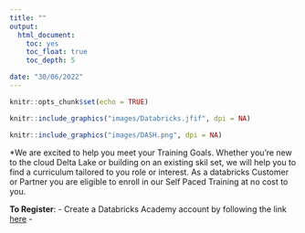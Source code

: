 ```yaml
---
title: ""
output:
  html_document:
    toc: yes
    toc_float: true
    toc_depth: 5

date: "30/06/2022"
---
```


```r
knitr::opts_chunk$set(echo = TRUE)
```
```r

knitr::include_graphics("images/Databricks.jfif", dpi = NA)

```


```r
knitr::include_graphics("images/DASH.png", dpi = NA)
```


*We are excited to help you meet your Training Goals. Whether you're new to the cloud Delta Lake or building on an existing skil set, we will help you to find a curriculum tailored to you role or interest. As a databricks Customer or Partner you are eligible to enroll in our Self Paced Training at no cost to you.

**To Register**:
- Create a Databricks Academy account by following the link [here](https://customer-academy.databricks.com/learn/register)
- 
